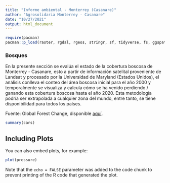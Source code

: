 ```yaml
---
title: "Informe ambiental - Monterrey (Casanare)"
author: "Agrosolidaria Monterrey - Casanare"
date: "10/27/2021"
output: html_document
---
```


```r
require(pacman)
pacman::p_load(raster, rgdal, rgeos, stringr, sf, tidyverse, fs, ggspatial, colorspace)
```

### Bosques 

En la presente sección se evalúa el estado de la cobertura boscosa de Monterrey - Casanare, esto a partir de información satelital proveniente de Landsat y procesado por la Universidad de Maryland (Estados Unidos), el análisis conlleva el conteo del área boscosa inicial para el año 2000 y temporalmente se visualiza y calcula cómo se ha venido perdiendo / ganando esta cobertura boscosa hasta el año 2020. Esta metodología podría ser extrapolada a cualquier zona del mundo, entre tanto, se tiene disponibilidad para todos los países. 

Fuente: Global Forest Change, disponible [aquí](https://earthenginepartners.appspot.com/science-2013-global-forest).  

```r
summary(cars)
```

## Including Plots

You can also embed plots, for example:

```r
plot(pressure)
```

Note that the `echo = FALSE` parameter was added to the code chunk to prevent printing of the R code that generated the plot.
